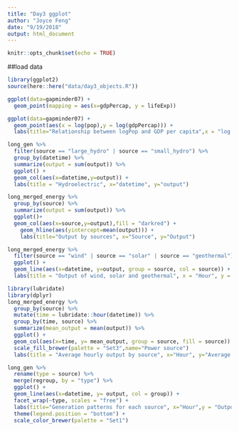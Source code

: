 ```yaml
---
title: "Day3 ggplot"
author: "Joyce Feng"
date: "9/19/2018"
output: html_document
---
```


```r
knitr::opts_chunk$set(echo = TRUE)
```

##load data
```r
library(ggplot2)
source(here::here("data/day3_objects.R"))
```
```r
ggplot(data=gapminder07) +
  geom_point(mapping = aes(x=gdpPercap, y = lifeExp))
```

```r
ggplot(data=gapminder07) +
  geom_point(aes(x = log(pop),y = log(gdpPercap))) +
  labs(title="Relationship between logPop and GDP per capita",x = "log of Pop", y="GDP per capita")
```

```r
long_gen %>%
  filter(source == "large_hydro" | source == "small_hydro") %>%
  group_by(datetime) %>%
  summarize(output = sum(output)) %>% 
  ggplot() +
  geom_col(aes(x=datetime,y=output)) +
  labs(title = "Hydroelectric", x="datetime", y="output")
```

```r
long_merged_energy %>% 
  group_by(source) %>% 
  summarize(output = sum(output)) %>% 
  ggplot()+
  geom_col(aes(x=source,y=output),fill = "darkred") +
    geom_hline(aes(yintercept=mean(output))) +
    labs(title="Output by sources", x="Source", y="Output")
```
```r
long_merged_energy %>% 
  filter(source == "wind" | source == "solar" | source == "geothermal") %>% 
  ggplot() +
  geom_line(aes(x=datetime, y=output, group = source, col = source)) +
  labs(title = "Output of wind, solar and geothermal", x = "Hour", y = "Output")
```

```r
library(lubridate)
library(dplyr)
long_merged_energy %>% 
  group_by(source) %>% 
  mutate(time = lubridate::hour(datetime)) %>% 
  group_by(time, source) %>% 
  summarize(mean_output = mean(output)) %>% 
  ggplot() +
  geom_col(aes(x=time, y= mean_output, group = source, fill = source)) +
  scale_fill_brewer(palette = "Set3",name="Power source")
  labs(title = "Average hourly output by source", x="Hour", y="Average output")
```
```r
long_gen %>% 
  rename(type = source) %>% 
  merge(regroup, by = "type") %>% 
  ggplot() +
  geom_line(aes(x=datetime, y= output, col = group)) +
  facet_wrap(~type, scales = "free") +
  labs(title="Generation patterns for each source", x="Hour",y = "Output(MW)") +
  theme(legend.position = "bottom") +
  scale_color_brewer(palette = "Set1")
```

